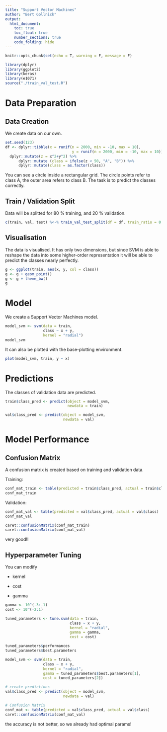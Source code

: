 ```yaml
---
title: "Support Vector Machines"
author: "Bert Gollnick"
output: 
  html_document:
    toc: true
    toc_float: true
    number_sections: true
    code_folding: hide
---
```


```r
knitr::opts_chunk$set(echo = T, warning = F, message = F)
```

```r
library(dplyr)
library(ggplot2)
library(keras)
library(e1071)
source("./train_val_test.R")
```

# Data Preparation

## Data Creation

We create data on our own. 

```r
set.seed(123)
df <- dplyr::tibble(x = runif(n = 2000, min = -10, max = 10),
                              y = runif(n = 2000, min = -10, max = 10)) %>%
  dplyr::mutate(z = x^2+y^2) %>% 
      dplyr::mutate (class = ifelse(z < 50, "A", "B")) %>% 
      dplyr::mutate(class = as.factor(class))

```

You can see a circle inside a rectangular grid. The circle points refer to class A, the outer area refers to class B. The task is to predict the classes correctly.

## Train / Validation Split

Data will be splitted for 80 % training, and 20 % validation.

```r
c(train, val, test) %<-% train_val_test_split(df = df, train_ratio = 0.8, val_ratio = 0.2, test_ratio = 0)
```

## Visualisation

The data is visualised. It has only two dimensions, but since SVM is able to reshape the data into some higher-order representation it will be able to predict the classes nearly perfectly.

```r
g <- ggplot(train, aes(x, y, col = class))
g <- g + geom_point()
g <- g + theme_bw()
g
```

# Model

We create a Support Vector Machines model.

```r
model_svm <- svm(data = train,
                 class ~ x + y,
                 kernel = "radial")
model_svm
```

It can also be plotted with the base-plotting environment.

```r
plot(model_svm, train, y ~ x)
```

# Predictions

The classes of validation data are predicted.

```r
train$class_pred <- predict(object = model_svm,
                            newdata = train)

val$class_pred <- predict(object = model_svm,
                          newdata = val)
```

# Model Performance

## Confusion Matrix

A confusion matrix is created based on training and validation data.

Training:

```r
conf_mat_train <- table(predicted = train$class_pred, actual = train$class)
conf_mat_train
```



Validation:

```r
conf_mat_val <- table(predicted = val$class_pred, actual = val$class)
conf_mat_val
```

```r
caret::confusionMatrix(conf_mat_train)
caret::confusionMatrix(conf_mat_val)
```
very good!!

## Hyperparameter Tuning

You can modify 

- kernel

- cost

- gamma

```r
gamma <- 10^(-3:-1)
cost <- 10^(-2:1)

tuned_parameters <- tune.svm(data = train,
                             class ~ x + y,
                             kernel = "radial",
                             gamma = gamma,
                             cost = cost)

tuned_parameters$performances
tuned_parameters$best.parameters

model_svm <- svm(data = train,
                 class ~ x + y,
                 kernel = "radial",
                 gamma = tuned_parameters$best.parameters[1],
                 cost = tuned_parameters[2])

# create predictions
val$class_pred <- predict(object = model_svm, 
                          newdata = val)

# Confusion Matrix
conf_mat <- table(predicted = val$class_pred, actual = val$class)
caret::confusionMatrix(conf_mat_val)

```
the accuracy is not better, so we already had optimal params!
